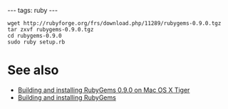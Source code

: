 ---
tags: ruby
---
<pre>wget http://rubyforge.org/frs/download.php/11289/rubygems-0.9.0.tgz
tar zxvf rubygems-0.9.0.tgz
cd rubygems-0.9.0
sudo ruby setup.rb</pre>

= See also =

* [[Building and installing RubyGems 0.9.0 on Mac OS X Tiger]]
* [[Building and installing RubyGems]]
